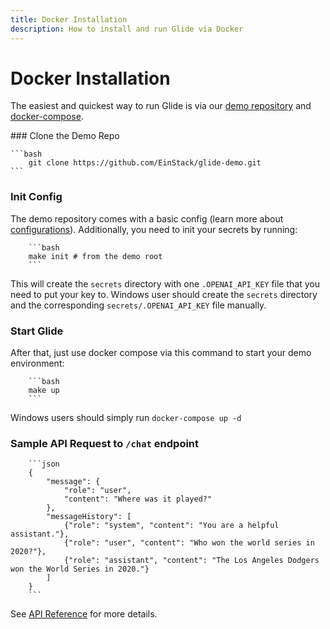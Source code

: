 ```yaml
---
title: Docker Installation
description: How to install and run Glide via Docker
---
```

# Docker Installation

The easiest and quickest way to run Glide is via our [demo repository](https://github.com/EinStack/glide-demo.git) and [docker-compose](https://docs.docker.com/compose/).

<Steps>
### Clone the Demo Repo

    ```bash
        git clone https://github.com/EinStack/glide-demo.git
    ```

### Init Config

The demo repository comes with a basic config (learn more about [configurations]()). Additionally, you need to init your secrets by running:

        ```bash
        make init # from the demo root
        ```

This will create the `secrets` directory with one `.OPENAI_API_KEY` file that you need to put your key to.
Windows user should create the `secrets` directory and the corresponding `secrets/.OPENAI_API_KEY` file manually.

### Start Glide

After that, just use docker compose via this command to start your demo environment:

        ```bash
        make up
        ```

Windows users should simply run `docker-compose up -d`

### Sample API Request to `/chat` endpoint

        ```json
        {
            "message": {
                "role": "user",
                "content": "Where was it played?"
            },
            "messageHistory": [
                {"role": "system", "content": "You are a helpful assistant."},
                {"role": "user", "content": "Who won the world series in 2020?"},
                {"role": "assistant", "content": "The Los Angeles Dodgers won the World Series in 2020."}
            ]
        }
        ```
See [API Reference](/api-reference/introduction) for more details.
</Steps>
